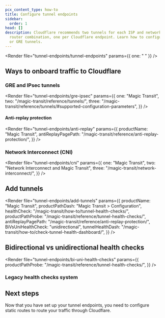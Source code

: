 ```yaml
---
pcx_content_type: how-to
title: Configure tunnel endpoints
sidebar:
  order: 1
head: []
description: Cloudflare recommends two tunnels for each ISP and network location
  router combination, one per Cloudflare endpoint. Learn how to configure IPsec
  or GRE tunnels.
---
```



<Render file="tunnel-endpoints/tunnel-endpoints" params={{ one: " " }} />

## Ways to onboard traffic to Cloudflare

### GRE and IPsec tunnels

<Render
	file="tunnel-endpoints/gre-ipsec"
	params={{
		one: "Magic Transit",
		two: "/magic-transit/reference/tunnels/",
		three:
			"/magic-transit/reference/tunnels/#supported-configuration-parameters",
	}}
/>

#### Anti-replay protection

<Render
	file="tunnel-endpoints/anti-replay"
	params={{
		productName: "Magic Transit",
		antiReplayPagePath: "/magic-transit/reference/anti-replay-protection/",
	}}
/>

### Network Interconnect (CNI)

<Render
	file="tunnel-endpoints/cni"
	params={{
		one: "Magic Transit",
		two: "Network Interconnect and Magic Transit",
		three: "/magic-transit/network-interconnect/",
	}}
/>

## Add tunnels

<Render
	file="tunnel-endpoints/add-tunnels"
	params={{
		productName: "Magic Transit",
		productPathDash: "Magic Transit > Configuration",
		healthCheck: "/magic-transit/how-to/tunnel-health-checks/",
		productPathProbe: "/magic-transit/reference/tunnel-health-checks/",
		antiReplayPagePath: "/magic-transit/reference/anti-replay-protection/",
		BiVsUniHealthCheck: "unidirectional",
		tunnelHealthDash: "/magic-transit/how-to/check-tunnel-health-dashboard/",
	}}
/>

## Bidirectional vs unidirectional health checks

<Render
	file="tunnel-endpoints/bi-uni-health-checks"
	params={{
		productPathProbe: "/magic-transit/reference/tunnel-health-checks/",
	}}
/>

<Render file="tunnel-endpoints/mt-egress" />

### Legacy health checks system

<Render file="legacy-hc-system" />

## Next steps

Now that you have set up your tunnel endpoints, you need to configure <GlossaryTooltip term="static route" link="/magic-transit/how-to/configure-static-routes/">static routes</GlossaryTooltip> to route your traffic through Cloudflare.
